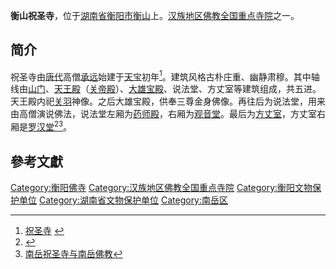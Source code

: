 {{Otheruses|祝圣寺|subject=位于[[衡山|衡山]]的祝圣寺|other=同名的其它條目描述}}
{{文物保护单位
| 级别 = 省级
| 省区市 = 湖南省
| 名称 = 祝圣寺
| 图片 = 
| 编号 = 5-73
| 分类 = 古建筑、历史纪念建筑物
| 时代 = [[清朝|清]]
| 所在 = [[衡阳市|衡阳市]][[南岳区|南岳区]]
| 登录 = 1956年7月24日公布<br>1972年9月1日重新公布<br>1983年10月10日重新公布
}}
'''衡山祝圣寺'''，位于[[湖南省|湖南省]][[衡阳市|衡阳市]][[衡山|衡山]]上。[[汉族地区佛教全国重点寺院|汉族地区佛教全国重点寺院]]之一。

== 简介 ==
祝圣寺由[[唐朝|唐代]]高僧[[承远|承远]]始建于[[天宝_(唐朝)|天宝]]初年<ref>[http://www.hengshantrip.com/JinQu/6341669.htm 祝圣寺] {{webarchive|url=https://web.archive.org/web/20090404192927/http://www.hengshantrip.com/JinQu/6341669.htm |date=2009-04-04 }}</ref>。建筑风格古朴庄重、幽静肃穆。其中轴线由[[山门|山门]]、[[天王殿|天王殿]]（[[关帝殿|关帝殿]]）、[[大雄宝殿|大雄宝殿]]、说法堂、方丈室等建筑组成，共五进。天王殿内祀[[关羽|关羽]]神像。之后大雄宝殿，供奉三尊金身佛像。再往后为说法堂，用来由高僧演说佛法，说法堂左厢为[[药师殿|药师殿]]，右厢为[[观音堂|观音堂]]。最后为[[方丈室|方丈室]]，方丈室右厢是[[罗汉堂|罗汉堂]]<ref>{{Cite web |url=http://www.izy.cn/travel_guide/e92/0_0_12769_1_0_0.html |title=祝圣寺概况 |access-date=2009-08-17 |archive-date=2012-05-01 |archive-url=https://web.archive.org/web/20120501185451/http://www.izy.cn/travel_guide/e92/0_0_12769_1_0_0.html |dead-url=no }}</ref><ref>[http://www.csonline.com.cn/gb/content/2002-03/28/content_115190.htm 南岳祝圣寺与南岳佛教]{{dead link|date=2018年4月 |bot=InternetArchiveBot |fix-attempted=yes }}</ref>。

==參考文獻==
<div class="references-small">
<references />
</div>
{{衡阳市境内的湖南省文物保护单位}}

{{China-buddhism-temple}}
[[Category:衡阳佛寺|Category:衡阳佛寺]]
[[Category:汉族地区佛教全国重点寺院|Category:汉族地区佛教全国重点寺院]]
[[Category:衡阳文物保护单位|Category:衡阳文物保护单位]]
[[Category:湖南省文物保护单位|Category:湖南省文物保护单位]]
[[Category:南岳区|Category:南岳区]]